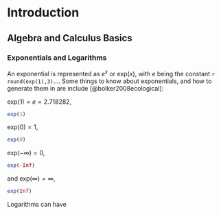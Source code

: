 # Introduction {#intro}

## Algebra and Calculus Basics

### Exponentials and Logarithms

An exponential is represented as $e^x$ or exp($x$), with $e$ being the constant  `r round(exp(1),3)`....
Some things to know about exponentials, and how to generate them in are include [@bolker2008ecological]:

 $\text{exp}(1) = e = 2.718282$, 
 
```r
exp(1)
```
 
 $\text{exp}(0) = 1$, 
 
```r
exp(0)
```
 
 $\text{exp}(-\infty) = 0$, 
 
```r
exp(-Inf)
```
 
 and $\text{exp}(\infty) = \infty$,
```r
exp(Inf)
```
 
Logarithms can have 


